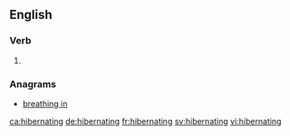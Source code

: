 ==English==

===Verb===
{{head|en|present participle}}

# {{present participle of|hibernate|lang=en|nocat=1}}

===Anagrams===
* [[breathing in#English|breathing in]]

[[ca:hibernating]]
[[de:hibernating]]
[[fr:hibernating]]
[[sv:hibernating]]
[[vi:hibernating]]